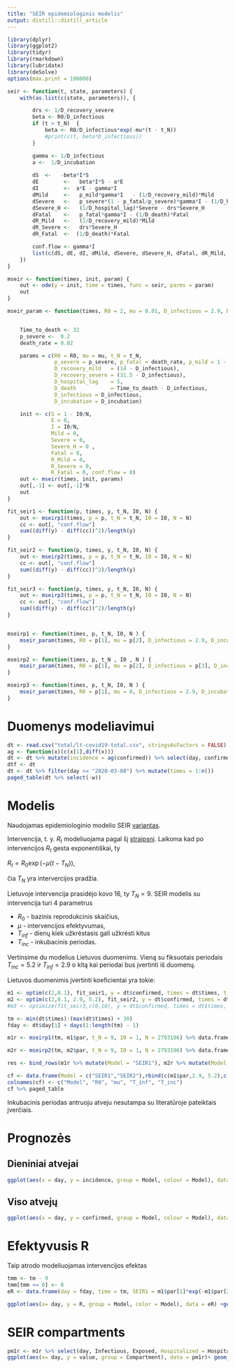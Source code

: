 ```yaml
---
title: "SEIR epidemiologinis modelis"
output: distill::distill_article
---
```


```r
library(dplyr)
library(ggplot2)
library(tidyr)
library(rmarkdown)
library(lubridate)
library(deSolve)
options(max.print = 100000)
```


```r


seir <- function(t, state, parameters) {
    with(as.list(c(state, parameters)), {

        drs <- 1/D_recovery_severe
        beta <- R0/D_infectious
        if (t > t_N)  {
            beta <- R0/D_infectious*exp(-mu*(t - t_N))
            #print(c(t, beta*D_infectious))
        }

        gamma <- 1/D_infectious
        a <-  1/D_incubation
        
        dS  <-   -beta*I*S
        dE        <-   beta*I*S - a*E
        dI        <-  a*E - gamma*I
        dMild     <-   p_mild*gamma*I   - (1/D_recovery_mild)*Mild
        dSevere   <-   p_severe*(1 - p_fatal/p_severe)*gamma*I - (1/D_hospital_lag)*Severe
        dSevere_H <-   (1/D_hospital_lag)*Severe - drs*Severe_H
        dFatal    <-   p_fatal*gamma*I - (1/D_death)*Fatal
        dR_Mild   <-   (1/D_recovery_mild)*Mild
        dR_Severe <-   drs*Severe_H
        dR_Fatal  <-  (1/D_death)*Fatal

        conf.flow <- gamma*I  
        list(c(dS, dE, dI, dMild, dSevere, dSevere_H, dFatal, dR_Mild, dR_Severe, dR_Fatal, conf.flow))
    })
}

mseir <- function(times, init, param) {
    out <- ode(y = init, time = times, func = seir, parms = param)
    out
}

mseir_param <- function(times, R0 = 2, mu = 0.01, D_infectious = 2.9, D_incubation = 5.2, t_N = round(times[1] + range(times)/2), I0 = 1, N = 2793196) {


    Time_to_death <- 32
    p_severe <-  0.2
    death_rate = 0.02

    params = c(R0 = R0, mu = mu, t_N = t_N,
               p_severe = p_severe, p_fatal = death_rate, p_mild = 1 - p_severe,
               D_recovery_mild   = (14 - D_infectious),
               D_recovery_severe = (31.5 - D_infectious),
               D_hospital_lag    = 5,
               D_death           = Time_to_death - D_infectious,
               D_infectious = D_infectious,
               D_incubation = D_incubation)

    init <- c(S = 1 - I0/N,
              E = 0,
              I = I0/N,
              Mild = 0,
              Severe = 0,
              Severe_H = 0 ,
              Fatal = 0,
              R_Mild = 0,
              R_Severe = 0,
              R_Fatal = 0, conf.flow = 0)
    out <- mseir(times, init, params)
    out[,-1] <- out[,-1]*N
    out
}

fit_seir1 <- function(p, times, y, t_N, I0, N) {
    out <- mseirp1(times, p = p, t_N = t_N, I0 = I0, N = N)
    cc <- out[, "conf.flow"]
    sum((diff(y) - diff(cc))^2)/length(y)
}

fit_seir2 <- function(p, times, y, t_N, I0, N) {
    out <- mseirp2(times, p = p, t_N = t_N, I0 = I0, N = N)
    cc <- out[, "conf.flow"]
    sum((diff(y) - diff(cc))^2)/length(y)
}

fit_seir3 <- function(p, times, y, t_N, I0, N) {
    out <- mseirp3(times, p = p, t_N = t_N, I0 = I0, N = N)
    cc <- out[, "conf.flow"]
    sum((diff(y) - diff(cc))^2)/length(y)
}


mseirp1 <- function(times, p, t_N, I0, N ) {
    mseir_param(times, R0 = p[1], mu = p[2], D_infectious = 2.9, D_incubation = 5.2, t_N = t_N , I0 = I0, N = N)
}

mseirp2 <- function(times, p, t_N , I0 , N ) {
    mseir_param(times, R0 = p[1], mu = p[2], D_infectious = p[3], D_incubation = p[4], t_N = t_N, I0 = I0, N = N)
}

mseirp3 <- function(times, p, t_N, I0, N ) {
    mseir_param(times, R0 = p[1], mu = 0, D_infectious = 2.9, D_incubation = 5.2, t_N = t_N , I0 = I0, N = N)
}

```

# Duomenys modeliavimui

```r
dt <- read.csv("total/lt-covid19-total.csv", stringsAsFactors = FALSE)
ag <- function(x)(c(x[1],diff(x)))
dt <- dt %>% mutate(incidence = ag(confirmed)) %>% select(day, confirmed, incidence) %>% mutate(day = ymd(day), w = ifelse(incidence == 0, 0, 1)) 
dtf <- dt
dt <- dt %>% filter(day >= "2020-03-08") %>% mutate(times = 1:n())
paged_table(dt %>% select(-w))
```

# Modelis


Naudojamas epidemiologinio modelio SEIR [variantas](http://gabgoh.github.io/COVID/index.html?fbclid=IwAR3v2wuljs8Pzg0BIFa0Ip-kKSMNvT4yJdQDF16XzKaoVHZsR2PVOgbrjvM). 

Intervencija, t. y. $R_t$ modeliuojama pagal šį [straipsnį](https://www.medrxiv.org/content/10.1101/2020.03.21.20040154v1.full.pdf?fbclid=IwAR0E0VZbfTb5xzi9ex6uJAsHCuLkXvnnxLS9_9wci38NBu82zzgWFr44TUM). Laikoma kad po intervencijos $R_t$ gesta exponentiškai, ty 

$R_t = R_0 \exp(-\mu(t - T_N)),$

čia $T_N$ yra intervercijos pradžia.

Lietuvoje intervencija prasidėjo kovo 16, ty $T_N = 9$. SEIR modelis su intervencija turi 4 parametrus 

 - $R_0$ - bazinis reprodukcinis skaičius, 
 - $\mu$ - intervencijos efektyvumas, 
 - $T_{inf}$ - dienų kiek užkrėstasis gali užkrėsti kitus
 - $T_{inc}$ - inkubacinis periodas.


Vertinsime du modelius Lietuvos duomenims. Vieną su fiksuotais periodais $T_{inc} = 5.2$ ir $T_{inf} = 2.9$ o kitą kai periodai bus įvertinti iš duomenų.

Lietuvos duomenimis įvertinti koeficientai yra tokie:

```r
m1 <- optim(c(2,0.1), fit_seir1, y = dt$confirmed, times = dt$times, t_N = 9,  I0 = 1, N = 2793196)
m2 <- optim(c(2,0.1, 2.9, 5.2), fit_seir2, y = dt$confirmed, times = dt$times, t_N = 9, I0 = 1, N = 2793196)
#m3 <- optimize(fit_seir3,c(0,10), y = dt$confirmed, times = dt$times, t_N = 9, I0 = 1, N = 2793196)

tm <- min(dt$times):(max(dt$times) + 30)
fday <- dt$day[1] + days(1:length(tm) - 1)

m1r <- mseirp1(tm, m1$par, t_N = 9, I0 = 1, N = 2793196) %>% data.frame %>% mutate(day = fday, incidence = c(0, round(diff(conf.flow)))) %>% mutate(Dead = round(R_Fatal), Infectious = round(I), Exposed = round(E), confirmed =  round(conf.flow), Hospital = round(Severe_H+Fatal), Recovered = round(R_Mild+R_Severe)) %>% select(day, time, confirmed, incidence, Infectious, Exposed, Hospital, Dead, Recovered)

m2r <- mseirp2(tm, m2$par, t_N = 9, I0 = 1, N = 2793196) %>% data.frame %>% mutate(day = fday, incidence = c(0, diff(conf.flow))) %>%  mutate(Dead = round(R_Fatal), Infectious = round(I), Exposed = round(E), confirmed =  round(conf.flow), Hospital = round(Severe_H+Fatal), Recovered = round(R_Mild+R_Severe)) %>% select(day, time, confirmed, incidence, Infectious, Exposed, Hospital, Dead, Recovered)

res <- bind_rows(m1r %>% mutate(Model = "SEIR1"), m2r %>% mutate(Model = "SEIR2"))

cf <- data.frame(Model = c("SEIR1","SEIR2"),rbind(c(m1$par,2.9, 5.2),c(m2$par)))
colnames(cf) <- c("Model", "R0", "mu", "T_inf", "T_inc")
cf %>% paged_table
```

Inkubacinis periodas antruoju atveju nesutampa su literatūroje pateiktais įverčiais.

# Prognozės

## Dieniniai atvejai

```r
ggplot(aes(x = day, y = incidence, group = Model, colour = Model), data = res %>% filter(day <= max(dt$day) + days(10))) + geom_line() + geom_point(aes(x = day,  y = incidence, group = NULL), colour = "black", data = dt) 
```


## Viso atvejų

```r
ggplot(aes(x = day, y = confirmed, group = Model, colour = Model), data = res %>% filter(day <= max(dt$day) + days(10))) + geom_line() + geom_point(aes(x = day,  y = confirmed, group = NULL), colour = "black", data = dt) 
```


# Efektyvusis R

Taip atrodo modeliuojamas intervencijos efektas

```r
tmm <- tm - 9 
tmm[tmm <= 0] <- 0
eR <- data.frame(day = fday, time = tm, SEIR1 = m1$par[1]*exp(-m1$par[2] * tmm), SEIR2 =   m2$par[1]*exp(-m2$par[2] * tmm)) %>% pivot_longer(SEIR1:SEIR2, "Model", values_to = "R")

ggplot(aes(x= day, y = R, group = Model, color = Model), data = eR) +geom_line()
```

# SEIR compartments

```r
pm1r <- m1r %>% select(day, Infectious, Exposed, Hospitalized = Hospital, Fatalities = Dead) %>% pivot_longer(Infectious:Fatalities,"Compartment") %>% mutate(Compartment = factor(Compartment, levels = c("Exposed", "Infectious","Hospitalized","Fatalities")))
ggplot(aes(x= day, y = value, group = Compartment), data = pm1r)+ geom_col(aes(fill = Compartment)) + scale_fill_manual(values = c("Exposed" = "yellow", "Infectious" = "red", "Hospitalized" = "blue", "Fatalities" = "black"))
```